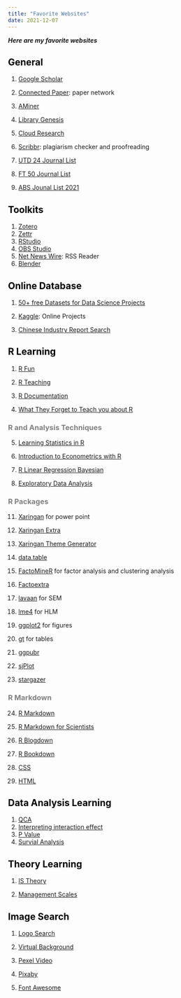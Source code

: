```yaml
---
title: "Favorite Websites"
date: 2021-12-07
---
```


***Here are my favorite websites***

## <font color= "black"> General </font>

1.  [Google Scholar](https://scholar.google.com)

2.  [Connected Paper](https://www.connectedpapers.com): paper network

3.  [AMiner](https://www.aminer.org)

4.  [Library Genesis](http://libgen.rs)

5.  [Cloud Research](https://www.cloudresearch.com)

6.  [Scribbr](https://www.scribbr.com): plagiarism checker and proofreading

7.  [UTD 24 Journal List](https://jsom.utdallas.edu/the-utd-top-100-business-school-research-rankings/)

8.  [FT 50 Journal List](https://www.ft.com/content/3405a512-5cbb-11e1-8f1f-00144feabdc0)

9.  [ABS Jounal List 2021](https://www.researchgate.net/publication/352767191_Academic_Journal_Guide_2021_It_was_earlier_ABS_2021_Ranking_list)

## <font color= "black"> Toolkits </font>

1.  [Zotero](https://www.zotero.org)
2.  [Zettr](https://www.zettlr.com)
3.  [RStudio](https://www.rstudio.com)
4.  [OBS Studio](https://obsproject.com/zh-tw)
5.  [Net News Wire](https://netnewswire.com): RSS Reader
6.  [Blender](https://www.blender.org)

## <font color= "black"> Online Database </font>

1.  [50+ free Datasets for Data Science Projects](https://blog.journeyofanalytics.com/50-free-datasets-for-data-science-projects/)

2.  [Kaggle](https://www.kaggle.com): Online Projects

3.  [Chinese Industry Report Search](http://report.seedsufe.com/index)

## <font color= "black"> R Learning </font> {.tabset}

1.  [R Fun](https://rfun.library.duke.edu)

2.  [R Teaching](https://education.rstudio.com/teach/tools/)

3.  [R Documentation](https://www.rdocumentation.org/?=ggplot&=%s)

4.  [What They Forget to Teach you about R](https://rstats.wtf)

### <font color = "gray"> R and Analysis Techniques</font>

5.  [Learning Statistics in R](https://ademos.people.uic.edu/index.html)

6.  [Introduction to Econometrics with R](https://www.econometrics-with-r.org/index.html)

7.  [R Linear Regression Bayesian](https://www.rensvandeschoot.com/tutorials/r-linear-regression-bayesian-using-brms/)

8.  [Exploratory Data Analysis](https://edav.info/mosaic.html)

### <font color = "gray">R Packages</font>

11. [Xaringan](https://bookdown.org/yihui/rmarkdown/xaringan.html) for power point

12. [Xaringan Extra](https://pkg.garrickadenbuie.com/xaringanExtra/#/README?id=xaringanextra)

13. [Xaringan Theme Generator](https://pkg.garrickadenbuie.com/xaringanthemer/articles/xaringanthemer.html)

14. [data.table](https://cran.r-project.org/web/packages/data.table/vignettes/datatable-intro.html)

15. [FactoMineR](http://factominer.free.fr/factomethods/index.html) for factor analysis and clustering analysis

16. [Factoextra](http://www.sthda.com/english/wiki/factoextra-r-package-easy-multivariate-data-analyses-and-elegant-visualization)

17. [lavaan](https://lavaan.ugent.be) for SEM

18. [lme4](https://www.rensvandeschoot.com/tutorials/lme4/) for HLM

19. [ggplot2](https://ggplot2-book.org) for figures

20. [gt](https://gt.rstudio.com/articles/intro-creating-gt-tables.html) for tables

21. [ggpubr](https://rpkgs.datanovia.com/ggpubr/index.html)

22. [sjPlot](https://strengejacke.github.io/sjPlot/)

23. [stargazer](https://www.princeton.edu/~otorres/NiceOutputR.pdf)

### <font color = "gray">R Markdown</font>

24. [R Markdown](https://bookdown.org/yihui/rmarkdown/yihui-xie.html)

25. [R Markdown for Scientists](https://rmd4sci.njtierney.com)

26. [R Blogdown](https://bookdown.org/yihui/blogdown/)

27. [R Bookdown](https://bookdown.org/yihui/bookdown/)

28. [CSS](https://www.w3schools.com/css/css_background.asp)

29. [HTML](https://www.w3schools.com/html/html_intro.asp)

## <font color= "black"> Data Analysis Learning </font>

1.  [QCA](https://www.bilibili.com/video/BV1nh411k7o4?p=1)
2.  [Interpreting interaction effect](http://www.jeremydawson.com/slopes.htm)
3.  [P Value](http://p-curve.com)
4.  [Survial Analysis](https://www.rensvandeschoot.com/tutorials/discrete-time-survival/)

## <font color= "black"> Theory Learning </font>

1.  [IS Theory](https://is.theorizeit.org/wiki/Main_Page)

2.  [Management Scales](https://en.wikibooks.org/wiki/Handbook_of_Management_Scales#I)

## <font color= "black"> Image Search </font>

1.  [Logo Search](http://instantlogosearch.com)

2.  [Virtual Background](https://coverr.co/stock-video-footage/zoom-virtual-backgrounds)

3.  [Pexel Video](https://www.pexels.com/videos/)

4.  [Pixaby](https://pixabay.com)

5.  [Font Awesome](https://fontawesome.com)
